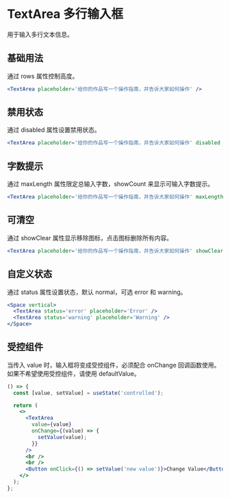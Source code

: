 # TextArea 多行输入框

用于输入多行文本信息。

## 基础用法

通过 rows 属性控制高度。

```jsx
<TextArea placeholder='给你的作品写一个操作指南，并告诉大家如何操作' />
```

## 禁用状态

通过 disabled 属性设置禁用状态。

```jsx
<TextArea placeholder='给你的作品写一个操作指南，并告诉大家如何操作' disabled />
```

## 字数提示

通过 maxLength 属性限定总输入字数，showCount 来显示可输入字数提示。

```jsx
<TextArea placeholder='给你的作品写一个操作指南，并告诉大家如何操作' maxLength={100} showCount />
```

## 可清空

通过 showClear 属性显示移除图标，点击图标删除所有内容。

```jsx
<TextArea placeholder='给你的作品写一个操作指南，并告诉大家如何操作' showClear />
```

## 自定义状态

通过 status 属性设置状态，默认 normal，可选 error 和 warning。

```jsx
<Space vertical>
  <TextArea status='error' placeholder='Error' />
  <TextArea status='warning' placeholder='Warning' />
</Space>
```

## 受控组件

当传入 value 时，输入框将变成受控组件，必须配合 onChange 回调函数使用。如果不希望使用受控组件，请使用 defaultValue。

```jsx
() => {
  const [value, setValue] = useState('controlled');

  return (
    <>
      <TextArea
        value={value}
        onChange={(value) => {
          setValue(value);
        }}
      />
      <br />
      <br />
      <Button onClick={() => setValue('new value')}>Change Value</Button>
    </>
  );
};
```
